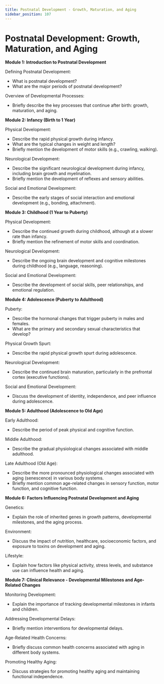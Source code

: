 ```yaml
---
title: Postnatal Development - Growth, Maturation, and Aging
sidebar_position: 107
---
```


# Postnatal Development: Growth, Maturation, and Aging

**Module 1: Introduction to Postnatal Development**

Defining Postnatal Development:
* What is postnatal development?
* What are the major periods of postnatal development?

Overview of Developmental Processes:
* Briefly describe the key processes that continue after birth: growth, maturation, and aging.

**Module 2: Infancy (Birth to 1 Year)**

Physical Development:
* Describe the rapid physical growth during infancy.
* What are the typical changes in weight and length?
* Briefly mention the development of motor skills (e.g., crawling, walking).

Neurological Development:
* Describe the significant neurological development during infancy, including brain growth and myelination.
* Briefly mention the development of reflexes and sensory abilities.

Social and Emotional Development:
* Describe the early stages of social interaction and emotional development (e.g., bonding, attachment).

**Module 3: Childhood (1 Year to Puberty)**

Physical Development:
* Describe the continued growth during childhood, although at a slower rate than infancy.
* Briefly mention the refinement of motor skills and coordination.

Neurological Development:
* Describe the ongoing brain development and cognitive milestones during childhood (e.g., language, reasoning).

Social and Emotional Development:
* Describe the development of social skills, peer relationships, and emotional regulation.

**Module 4: Adolescence (Puberty to Adulthood)**

Puberty:
* Describe the hormonal changes that trigger puberty in males and females.
* What are the primary and secondary sexual characteristics that develop?

Physical Growth Spurt:
* Describe the rapid physical growth spurt during adolescence.

Neurological Development:
* Describe the continued brain maturation, particularly in the prefrontal cortex (executive functions).

Social and Emotional Development:
* Discuss the development of identity, independence, and peer influence during adolescence.

**Module 5: Adulthood (Adolescence to Old Age)**

Early Adulthood:
* Describe the period of peak physical and cognitive function.

Middle Adulthood:
* Describe the gradual physiological changes associated with middle adulthood.

Late Adulthood (Old Age):
* Describe the more pronounced physiological changes associated with aging (senescence) in various body systems.
* Briefly mention common age-related changes in sensory function, motor function, and cognitive function.

**Module 6: Factors Influencing Postnatal Development and Aging**

Genetics:
* Explain the role of inherited genes in growth patterns, developmental milestones, and the aging process.

Environment:
* Discuss the impact of nutrition, healthcare, socioeconomic factors, and exposure to toxins on development and aging.

Lifestyle:
* Explain how factors like physical activity, stress levels, and substance use can influence health and aging.

**Module 7: Clinical Relevance - Developmental Milestones and Age-Related Changes**

Monitoring Development:
* Explain the importance of tracking developmental milestones in infants and children.

Addressing Developmental Delays:
* Briefly mention interventions for developmental delays.

Age-Related Health Concerns:
* Briefly discuss common health concerns associated with aging in different body systems.

Promoting Healthy Aging:
* Discuss strategies for promoting healthy aging and maintaining functional independence.